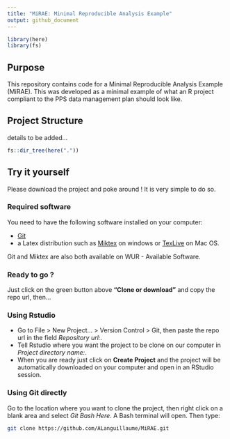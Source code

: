 ```yaml
---
title: "MiRAE: Minimal Reproducible Analysis Example"
output: github_document
---
```



```r
library(here)
library(fs)
```

## Purpose

This repository contains code for a Minimal Reproducible Analysis Example (MiRAE). This was developed as a minimal example of what an R project compliant to the PPS data management plan should look like.

## Project Structure

details to be added...

```r
fs::dir_tree(here("."))
```

## Try it yourself

Please download the project and poke around ! It is very simple to do so.

### Required software

You need to have the following software installed on your computer:

* [Git](https://git-scm.com/downloads)
* a Latex distribution such as [Miktex](https://miktex.org/download) on windows or [TexLive](https://www.tug.org/texlive/acquire-netinstall.html) on Mac OS.

Git and Miktex are also both available on WUR - Available Software.

### Ready to go ?

Just click on the green button above __"Clone or download"__ and copy the repo url, then...

### Using Rstudio

* Go to File > New Project... > Version Control > Git, then paste the repo url in the field _Repository url:_.
* Tell Rstudio where you want the project to be clone on our computer in _Project directory name:_.
* When you are ready just click on __Create Project__ and the project will be automatically downloaded on your computer and open in an RStudio session. 


### Using Git directly

Go to the location where you want to clone the project, then right click on a blank area and select _Git Bash Here_.
A Bash terminal will open. Then type:

```bash
git clone https://github.com/ALanguillaume/MiRAE.git
```





